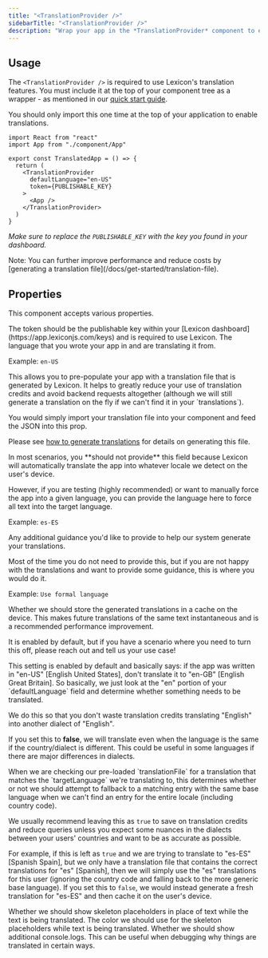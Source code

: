 ---
title: "<TranslationProvider />"
sidebarTitle: "<TranslationProvider />"
description: "Wrap your app in the *TranslationProvider* component to enable Lexicon within your app."
---

## Usage

The `<TranslationProvider />` is required to use Lexicon's translation features. You must include it at the top of your component tree as a wrapper - as mentioned in our [quick start guide](/docs/get-started/quickstart).

You should only import this one time at the top of your application to enable translations.

```tsx
import React from "react"
import App from "./component/App"

export const TranslatedApp = () => {
  return (
    <TranslationProvider 
      defaultLanguage="en-US" 
      token={PUBLISHABLE_KEY}
    >
      <App />
    </TranslationProvider>
  )
}
```

*Make sure to replace the `PUBLISHABLE_KEY` with the key you found in your dashboard.*


<Tip>
Note: You can further improve performance and reduce costs by [generating a translation file](/docs/get-started/translation-file).
</Tip>


## Properties

This component accepts various properties.

<ResponseField name="token" type="string" required>
The token should be the publishable key within your [Lexicon dashboard](https://app.lexiconjs.com/keys) and is required to use Lexicon.
</ResponseField>

<ResponseField name="defaultLanguage" type="string" default="en-US">
The language that you wrote your app in and are translating it from.

Example: `en-US`
</ResponseField>

<ResponseField name="translations" type="object">
This allows you to pre-populate your app with a translation file that is generated by Lexicon. It helps to greatly reduce your use of translation credits and avoid backend requests altogether (although we will still generate a translation on the fly if we can't find it in your `translations`).

You would simply import your translation file into your component and feed the JSON into this prop.

Please see [how to generate translations](/docs/get-started/translation-file) for details on generating this file.
</ResponseField>

<ResponseField name="targetLanguage" type="string">
In most scenarios, you **should not provide** this field because Lexicon will automatically translate the app into whatever locale we detect on the user's device.

However, if you are testing (highly recommended) or want to manually force the app into a given language, you can provide the language here to force all text into the target language.

Example: `es-ES`
</ResponseField>

<ResponseField name="translationGuidance" type="string">
Any additional guidance you'd like to provide to help our system generate your translations.

Most of the time you do not need to provide this, but if you are not happy with the translations and want to provide some guidance, this is where you would do it.

Example: `Use formal language`
</ResponseField>

<ResponseField name="cacheTranslationsOnDevice" type="boolean" default="true">
Whether we should store the generated translations in a cache on the device. This makes future translations of the same text instantaneous and is a recommended performance improvement.

It is enabled by default, but if you have a scenario where you need to turn this off, please reach out and tell us your use case!
</ResponseField>

<ResponseField name="ignoreDefaultLanguageCountry" type="boolean" default="true">
This setting is enabled by default and basically says: if the app was written in "en-US" [English United States], don't translate it to "en-GB" [English Great Britain]. So basically, we just look at the "en" portion of your `defaultLanguage` field and determine whether something needs to be translated.

We do this so that you don't waste translation credits translating "English" into another dialect of "English".

If you set this to **false**, we will translate even when the language is the same if the country/dialect is different. This could be useful in some languages if there are major differences in dialects.
</ResponseField>

<ResponseField name="fallbackToBaseLanguage" type="boolean" default="true">
When we are checking our pre-loaded `translationFile` for a translation that matches the `targetLanguage` we're translating to, this determines whether or not we should attempt to fallback to a matching entry with the same base language when we can't find an entry for the entire locale (including country code). 

We usually recommend leaving this as `true` to save on translation credits and reduce queries unless you expect some nuances in the dialects between your users' countries and want to be as accurate as possible.

For example, if this is left as `true` and we are trying to translate to "es-ES" [Spanish Spain], but we only have a translation file that contains the correct translations for "es" [Spanish], then we will simply use the "es" translations for this user (ignoring the country code and falling back to the more generic base language). If you set this to `false`, we would instead generate a fresh translation for "es-ES" and then cache it on the user's device.
</ResponseField>

<ResponseField name="enableSkeletons" type="boolean" default="true">
Whether we should show skeleton placeholders in place of text while the text is being translated.
</ResponseField>

<ResponseField name="skeletonColor" type="string" default="#D6D6D6">
The color we should use for the skeleton placeholders while text is being translated.
</ResponseField>

<ResponseField name="debug" type="boolean" default="false">
Whether we should show additional console.logs. This can be useful when debugging why things are translated in certain ways.
</ResponseField>